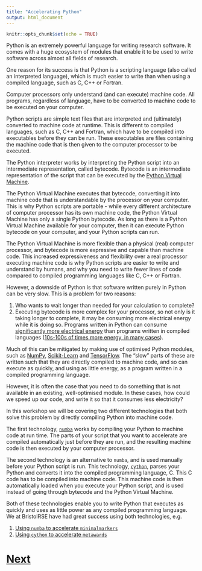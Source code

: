 ```yaml
---
title: "Accelerating Python"
output: html_document
---
```


```r
knitr::opts_chunk$set(echo = TRUE)
```

Python is an extremely powerful language for writing research software.
It comes with a huge ecosystem of modules that enable it to be used
to write software across almost all fields of research.

One reason for its success is that Python is a scripting language
(also called an interpreted language), which is much easier to write
than when using a compiled language, such as C, C++ or Fortran.

Computer processors only understand (and can execute) machine code.
All programs, regardless of language, have to be converted to
machine code to be executed on your computer.

Python scripts are simple text files that are interpreted and
(ultimately) converted to machine code at runtime.
This is different to compiled languages, such as C, C++ and Fortran, which
have to be compiled into executables before they can be
run. These executables are files containing the machine code that is
then given to the computer processor to be executed.

The Python interpreter works by interpreting the Python script into
an intermediate representation, called bytecode.
Bytecode is an intermediate representation of the script that can be executed
by the [Python Virtual Machine](https://opensource.com/article/18/4/introduction-python-bytecode).

The Python Virtual Machine executes that bytecode, converting it into
machine code that is understandable by the processor on your computer.
This is why Python scripts are portable - while every different
architecture of computer processor has its own machine code, the Python
Virtual Machine has only a single Python bytecode. As long as there
is a Python Virtual Machine available for your computer, then it can execute
Python bytecode on your computer, and your Python scripts can run.

The Python Virtual Machine is more flexible than a physical (real)
computer processor, and bytecode is more expressive and capable than
machine code. This increased expressiveness and flexibility over a real
processor executing machine code is why Python scripts are easier to write
and understand by humans, and why you need to write fewer lines of code
compared to compiled programming languages like C, C++ or Fortran.

However, a downside of Python is that software written purely in Python
can be very slow. This is a problem for two reasons:

1. Who wants to wait longer than needed for your calculation to complete?
2. Executing bytecode is more complex for your processor, so not only is
   it taking longer to complete, it may be consuming more electrical
   energy while it is doing so. Programs written in Python can consume
   [significantly more electrical energy](https://greenlab.di.uminho.pt/wp-content/uploads/2017/10/sleFinal.pdf)
   than programs written in compiled languages
   ([10s-100s of times more energy, in many cases](https://sites.google.com/view/energy-efficiency-languages/results)).

Much of this can be mitigated by making use of optimised Python modules,
such as [NumPy](https://numpy.org), [Scikit-Learn](https://scikit-learn.org/stable/)
and [TensorFlow](https://www.tensorflow.org). The "slow" parts of these are
written such that they are directly compiled to machine code, and so can
execute as quickly, and using as little energy, as a program written
in a compiled programming language.

However, it is often the case that you need to do something that is not
available in an existing, well-optimised module. In these cases, how could
we speed up our code, and write it so that it consumes less electricity?

In this workshop we will be covering two different technologies that both solve
this problem by directly compiling Python into machine code.

The first technology, [`numba`](https://numba.readthedocs.io) works
by compiling your Python to machine code at run time. The parts of your
script that you want to accelerate are compiled automatically just before
they are run, and the resulting machine code is then executed by
your computer processor.

The second technology is an alternative to `numba`, and is used manually
before your Python script is run. This technology,
[`cython`](https://cython.org), parses your Python
and converts it into the compiled programming language, C. This C code
has to be compiled into machine code. This machine code is then automatically
loaded when you execute your Python script, and is used instead of going
through bytecode and the Python Virtual Machine.

Both of these technologies enable you to write Python that executes as
quickly and uses as little power as any compiled programming language.
We at BristolRSE have had great success using both technologies, e.g.

1. [Using `numba` to accelerate `minimalmarkers`](https://bristol.ac.uk/acrc/research-software-engineering/case-studies/minimalmarkers)
2. [Using `cython` to accelerate `metawards`](https://metawards.org/changelog.html#march-31st-2020)

# [Next](installing.html)
